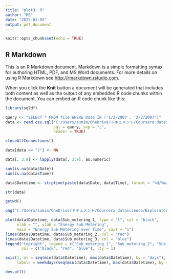 ---
title: "plot3. R"
author: "MS"
date: "2025-01-05"
output: pdf_document
---

```{r setup, include=FALSE}
knitr::opts_chunk$set(echo = TRUE)
```

## R Markdown

This is an R Markdown document. Markdown is a simple formatting syntax for authoring HTML, PDF, and MS Word documents. For more details on using R Markdown see <http://rmarkdown.rstudio.com>.

When you click the **Knit** button a document will be generated that includes both content as well as the output of any embedded R code chunks within the document. You can embed an R code chunk like this:

```{r}
library(sqldf)
```

```{r}
query <- "SELECT * FROM file WHERE Date IN ('1/2/2007', '2/2/2007')"
data <- read.csv.sql("C:/Users/sumim/OneDrive/ドキュメント/Coursera datascience/Exploratory Data Analysis/household_power_consumption.txt",
                     sql = query, sep = ";",
                     header = TRUE)

closeAllConnections()
```

```{r}
data[data == "?"] <- NA

data[, 3:9] <- lapply(data[, 3:9], as.numeric)
```

```{r}
sum(is.na(data$Date))
sum(is.na(data$Time))
```

```{r}
data$Datetime <- strptime(paste(data$Date, data$Time), format = "%d/%m/%Y %H:%M:%S")
```

```{r}
str(data)
```

```{r}
getwd()
```


```{r}
png("C:/Users/sumim/OneDrive/ドキュメント/Coursera datascience/Exploratory Data Analysis/plot3.png", width = 480, height = 480)

plot(data$Datetime, data$Sub_metering_1, type = "l", col = "black",
     xlab = "", ylab = "Energy Sub Metering",
     main = "Energy Sub Metering over Time", xaxt = "n")
lines(data$Datetime, data$Sub_metering_2, col = "red")
lines(data$Datetime, data$Sub_metering_3, col = "blue")
legend("topright", legend = c("Sub_metering_1", "Sub_metering_2", "Sub_metering_3"),
       col = c("black", "red", "blue"), lty = 1)

axis(1, at = seq(min(data$Datetime), max(data$Datetime), by = "days"),
     labels = weekdays(seq(min(data$Datetime), max(data$Datetime), by = "days")))

dev.off()
```

